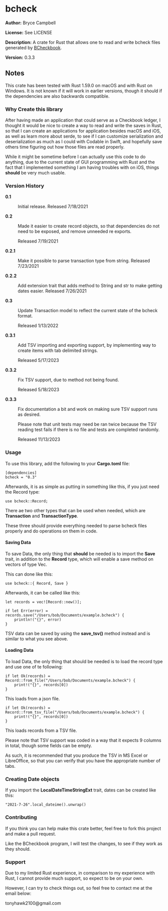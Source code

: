 =bcheck=

'''Author:''' Bryce Campbell

'''License:''' See LICENSE

'''Description:''' A crate for Rust that allows one to read and write bcheck files generated by <a href="https://github.com/bryceac/BCheckbook">BCheckbook</a>.

'''Version:''' 0.3.3

==Notes==

This crate has been tested with Rust 1.59.0 on macOS and with Rust on Windows. It is not known if it will work in earlier versions, though it should if the dependencies are also backwards compatible.

===Why Create this library===

After having made an application that could serve as a Checkbook ledger, I thought it would be nice to create a way to read and write the saves in Rust, 
so that I can create an applications for application besides macOS and iOS, as well as learn more about serde, to see if I can 
customize serialization and deserialization as much as I could with Codable in Swift, and hopefully save others time figuring out how those files are read properly.

While it might be sometime before I can actually use this code to do anything, due to the current state of GUI programming with Rust 
and the fact that I implemented something I am having troubles with on iOS, things <strong>should</strong> be very much usable.

===Version History===

<dl>
<dt style="font-weight:bold">0.1</dt>
<dd>Initial release. Released 7/18/2021</dd>
<dt style="font-weight:bold">0.2</dt>
<dd>
<p>Made it easier to create record objects, so that dependencies do not need to be exposed, 
and remove unneeded re exports.</p>
<p>Released 7/19/2021</p>
</dd>
<dt style="font-weight:bold">0.2.1</dt>
<dd>
<p>Make it possible to parse transaction type from string. Released 7/23/2021</p>
</dd>
<dt style="font-weight:bold">0.2.2</dt>
<dd>
<p>Add extension trait that adds method to String and str to make getting dates easier. Released 7/26/2021</p>
</dd>
<dt style="font-weight:bold">0.3</dt>
<dd>
<p>Update Transaction model to reflect the current state of the bcheck format.</p>
<p>Released 1/13/2022</p>
</dd>
<dt style="font-weight:bold">0.3.1</dt>
<dd>
<p>Add TSV importing and exporting support, by implementing way to create items with tab delimited strings.</p>
<p>Released 5/17/2023</p>
</dd>
<dt style="font-weight:bold">0.3.2</dt>
<dd>
<p>Fix TSV support, due to method not being found.</p>
<p>Released 5/18/2023</p>
</dd>
<dt style="font-weight:bold">0.3.3</dt>
<dd>
<p>Fix documentation a bit and work on making sure TSV support runs as desired.</p>
<p>Please note that unit tests may need be ran twice because 
the TSV reading test fails if there is no file and tests are completed randomly.</p>
<p>Released 11/13/2023</p>
</dd>
</dl>

===Usage===

To use this library, add the following to your <strong>Cargo.toml</strong> file:

<pre>
[dependencies]
bcheck = "0.3"
</pre>

Afterwards, it is as simple as putting in something like this, if you just need the Record type:

<pre>
use bcheck::Record;
</pre>

There ae two other types that can be used when needed, which are <strong>Transaction</strong> and <strong>TransactionType</strong>.

These three should provide everything needed to parse bcheck files properly and do operations on them in code.

====Saving Data====

To save Data, the only thing that <strong>should</strong> be needed is to import the <strong>Save</strong> trait, in addition to the <strong>Record</strong> type, which will enable a save method on vectors of type Vec<Record>.

This can done like this:

<pre>
use bcheck::{ Record, Save }
</pre>

Afterwards, it can be called like this:

<pre>
let records = vec![Record::new()];

if let Err(error) = records.save("/Users/bob/Documents/example.bcheck") {
    println!("{}", error)
}
</pre>

TSV data can be saved by using the <strong>save_tsv()</strong> method instead 
and is similar to what you see above.

====Loading Data====

To load Data, the only thing that should be needed is to load the record type and use one of te following:

<pre>
if let Ok(records) = Record::from_file("/Users/bob/Documents/example.bcheck") {
    print!("{}", records[0])
}
</pre>

This loads from a json file.

<pre>
if let Ok(records) = Record::from_tsv_file("/Users/bob/Documents/example.bcheck") {
    print!("{}", records[0])
}
</pre>

This loads records from a TSV file.

Please note that TSV support was coded in a way 
that it expects 9 columns in total, though some fields can be empty.

As such, it is recommended that you produce the TSV in 
MS Excel or LibreOffice, 
so that you can verify that you have the appropriate number of tabs.

===Creating Date objects===

If you import the <strong>LocalDateTimeStringExt</strong> trait, dates can be created like this:

<pre>
"2021-7-26".local_dateime().unwrap()
</pre>

===Contributing===

If you think you can help make this crate better, feel free to fork this project and make a pull request.

Like the BCheckbook program, I will test the changes, to see if they work as they should.

===Support===

Due to my limited Rust experience, in comparison to my experience with Rust, I cannot provide much support, 
so expect to be on your own.

However, I can try to check things out, so feel free to contact me at the email below:

tonyhawk2100@gmail.com
